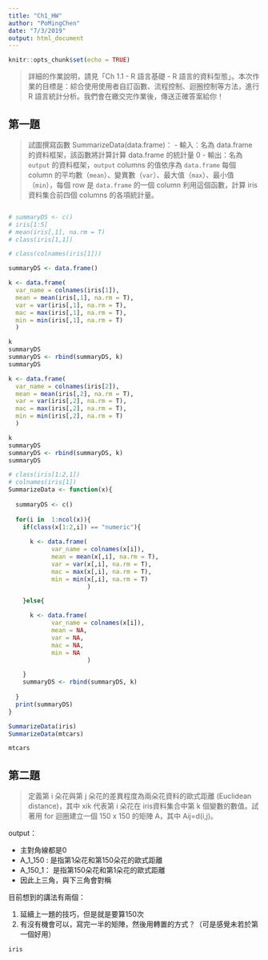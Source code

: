 ```yaml
---
title: "Ch1_HW"
author: "PoMingChen"
date: "7/3/2019"
output: html_document
---
```


```r
knitr::opts_chunk$set(echo = TRUE)
```

> 詳細的作業說明，請見「Ch 1.1 - R 語言基礎 -  R 語言的資料型態」。本次作業的目標是：綜合使用使用者自訂函數、流程控制、迴圈控制等方法，進行 R 語言統計分析。我們會在繳交完作業後，傳送正確答案給你！

## 第一題

> 試圖撰寫函數 SummarizeData(data.frame)： 
- 輸入：名為 data.frame 的資料框架，該函數將計算計算 data.frame 的統計量 0    - 輸出：名為 `output` 的資料框架，`output`  columns 的值依序為 `data.frame` 每個 column 的平均數（`mean`）、變異數（`var`）、最大值（`max`）、最小值（`min`），每個 row 是 `data.frame` 的一個 column 
利用這個函數，計算 iris 資料集合前四個 columns 的各項統計量。

```r

```


```r
# summaryDS <- c()
# iris[1:5]
# mean(iris[,1], na.rm = T)
# class(iris[1,1])

# class(colnames(iris[1]))

summaryDS <- data.frame()

k <- data.frame(
  var_name = colnames(iris[1]),
  mean = mean(iris[,1], na.rm = T),
  var = var(iris[,1], na.rm = T),
  mac = max(iris[,1], na.rm = T),
  min = min(iris[,1], na.rm = T)
  )

k
summaryDS
summaryDS <- rbind(summaryDS, k)
summaryDS

k <- data.frame(
  var_name = colnames(iris[2]),
  mean = mean(iris[,2], na.rm = T),
  var = var(iris[,2], na.rm = T),
  mac = max(iris[,2], na.rm = T),
  min = min(iris[,2], na.rm = T)
  )

k
summaryDS
summaryDS <- rbind(summaryDS, k)
summaryDS
``` 


```r
# class(iris[1:2,1])
# colnames(iris[1])
SummarizeData <- function(x){
  
  summaryDS <- c()
  
  for(i in  1:ncol(x)){
    if(class(x[1:2,i]) == "numeric"){
      
      k <- data.frame(
            var_name = colnames(x[i]),
            mean = mean(x[,i], na.rm = T),
            var = var(x[,i], na.rm = T),
            mac = max(x[,i], na.rm = T),
            min = min(x[,i], na.rm = T)
                      )

    }else{

      k <- data.frame(
            var_name = colnames(x[i]),
            mean = NA,
            var = NA,
            mac = NA,
            min = NA
                      )

    }
    summaryDS <- rbind(summaryDS, k)
    
  }
  print(summaryDS)
}
```

```r
SummarizeData(iris)
SummarizeData(mtcars)

mtcars
```


## 第二題

> 定義第 i 朵花與第 j 朵花的差異程度為兩朵花資料的歐式距離 (Euclidean distance)，其中 xik 代表第 i 朵花在 iris資料集合中第 k 個變數的數值。試著用 for 迴圈建立一個 150 x 150 的矩陣 A，其中 Aij=d(i,j)。

output：

- 主對角線都是0
- A_1_150 : 是指第1朵花和第150朵花的歐式距離
- A_150_1： 是指第150朵花和第1朵花的歐式距離
- 因此上三角，與下三角會對稱

目前想到的講法有兩個：

1. 延續上一題的技巧，但是就是要算150次
2. 有沒有機會可以，寫完一半的矩陣，然後用轉置的方式？（可是感覺未若於第一個好用）

```r
iris
```


